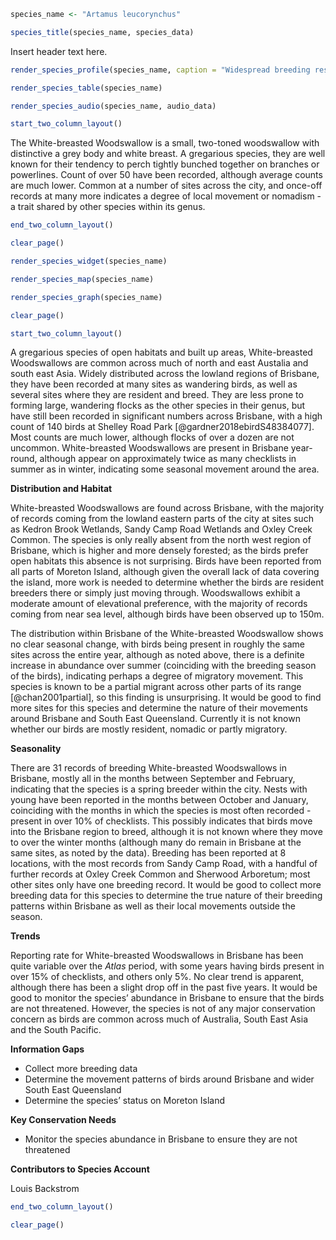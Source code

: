```r
species_name <- "Artamus leucorynchus"
```

```r
species_title(species_name, species_data)
```

Insert header text here.

```r
render_species_profile(species_name, caption = "Widespread breeding resident across much of the city. Brisbane's commonest woodswallow, with more records over summer than winter but no clear pattern. Not of conservation concern, and well adapted to life in built-up areas. Particularly fond of powerlines and busy main roads. ")
```

```r
render_species_table(species_name)
```

```r
render_species_audio(species_name, audio_data)
```

```r
start_two_column_layout()
```

The White-breasted Woodswallow is a small, two-toned woodswallow with distinctive a grey body and white breast. A gregarious species, they are well known for their tendency to perch tightly bunched together on branches or powerlines. Count of over 50 have been recorded, although average counts are much lower. Common at a number of sites across the city, and once-off records at many more indicates a degree of local movement or nomadism - a trait shared by other species within its genus.

```r
end_two_column_layout()
```

```r
clear_page()
```

```r
render_species_widget(species_name)
```

```r
render_species_map(species_name)
```

```r
render_species_graph(species_name)
```

```r
clear_page()
```

```r
start_two_column_layout()
```

A gregarious species of open habitats and built up areas, White-breasted Woodswallows are common across much of north and east Austalia and south east Asia. Widely distributed across the lowland regions of Brisbane, they have been recorded at many sites as wandering birds, as well as several sites where they are resident and breed. They are less prone to forming large, wandering flocks as the other species in their genus, but have still been recorded in significant numbers across Brisbane, with a high count of 140 birds at Shelley Road Park [@gardner2018ebirdS48384077]. Most counts are much lower, although flocks of over a dozen are not uncommon. White-breasted Woodswallows are present in Brisbane year-round, although appear on approximately twice as many checklists in summer as in winter, indicating some seasonal movement around the area.

**Distribution and Habitat**

White-breasted Woodswallows are found across Brisbane, with the majority of records coming from the lowland eastern parts of the city at sites such as Kedron Brook Wetlands, Sandy Camp Road Wetlands and Oxley Creek Common. The species is only really absent from the north west region of Brisbane, which is higher and more densely forested; as the birds prefer open habitats this absence is not surprising. Birds have been reported from all parts of Moreton Island, although given the overall lack of data covering the island, more work is needed to determine whether the birds are resident breeders there or simply just moving through. Woodswallows exhibit a moderate amount of elevational preference, with the majority of records coming from near sea level, although birds have been observed up to 150m.

The distribution within Brisbane of the White-breasted Woodswallow shows no clear seasonal change, with birds being present in roughly the same sites across the entire year, although as noted above, there is a definite increase in abundance over summer (coinciding with the breeding season of the birds), indicating perhaps a degree of migratory movement. This species is known to be a partial migrant across other parts of its range [@chan2001partial], so this finding is unsurprising. It would be good to find more sites for this species and determine the nature of their movements around Brisbane and South East Queensland. Currently it is not known whether our birds are mostly resident, nomadic or partly migratory.

**Seasonality**

There are 31 records of breeding White-breasted Woodswallows in Brisbane, mostly all in the months between September and February, indicating that the species is a spring breeder within the city. Nests with young have been reported in the months between October and January, coinciding with the months in which the species is most often recorded - present in over 10% of checklists. This possibly indicates that birds move into the Brisbane region to breed, although it is not known where they move to over the winter months (although many do remain in Brisbane at the same sites, as noted by the data). Breeding has been reported at 8 locations, with the most records from Sandy Camp Road, with a handful of further records at Oxley Creek Common and Sherwood Arboretum; most other sites only have one breeding record. It would be good to collect more breeding data for this species to determine the true nature of their breeding patterns within Brisbane as well as their local movements outside the season.

**Trends**

Reporting rate for White-breasted Woodswallows in Brisbane has been quite variable over the _Atlas_ period, with some years having birds present in over 15% of checklists, and others only 5%. No clear trend is apparent, although there has been a slight drop off in the past five years. It would be good to monitor the species' abundance in Brisbane to ensure that the birds are not threatened. However, the species is not of any major conservation concern as birds are common across much of Australia, South East Asia and the South Pacific.

**Information Gaps**

- Collect more breeding data
- Determine the movement patterns of birds around Brisbane and wider South East Queensland
- Determine the species' status on Moreton Island

**Key Conservation Needs**

- Monitor the species abundance in Brisbane to ensure they are not threatened


**Contributors to Species Account**

Louis Backstrom

```r
end_two_column_layout()
```

```r
clear_page()
```
